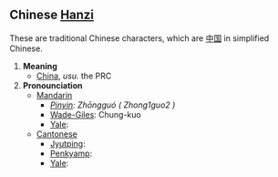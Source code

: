 

== Chinese [[Hanzi]] ==

These are traditional Chinese characters, which are [[中国]] in simplified Chinese.

#'''Meaning'''
#*[[China]], ''usu.'' the PRC 
#'''Pronounciation '''
#*[[Mandarin ]]
#**''[[Pinyin]]: Zhōngguó ( Zhong1guo2 )''
#**[[Wade-Giles]]: Chung-kuo
#**[[Yale]]: 
#*[[Cantonese]]
#**[[Jyutping]]: 
#**[[Penkyamp]]: 
#**[[Yale]]: